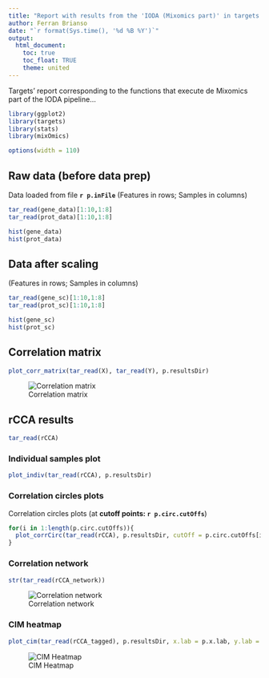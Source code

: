 ```yaml
---
title: "Report with results from the 'IODA (Mixomics part)' in targets' mode (v.1)"
author: Ferran Brianso
date: "`r format(Sys.time(), '%d %B %Y')`"
output:
  html_document:
    toc: true
    toc_float: TRUE
    theme: united
---
```


Targets' report corresponding to the functions that execute de Mixomics part of the IODA pipeline...

```r
library(ggplot2)
library(targets)
library(stats)
library(mixOmics)

```

```r
options(width = 110)
```

## Raw data (before data prep) 

Data loaded from file **`r p.inFile`**
(Features in rows; Samples in columns)

```r
tar_read(gene_data)[1:10,1:8]
tar_read(prot_data)[1:10,1:8]
```

```r
hist(gene_data)
hist(prot_data)
```

## Data after scaling

(Features in rows; Samples in columns)

```r
tar_read(gene_sc)[1:10,1:8]
tar_read(prot_sc)[1:10,1:8]
```

```r
hist(gene_sc)
hist(prot_sc)
```

## Correlation matrix

```r
plot_corr_matrix(tar_read(X), tar_read(Y), p.resultsDir)
```
![Correlation matrix](./results/mixomics/corrMatrix.png)

## rCCA results

```r
tar_read(rCCA)
```

### Individual samples plot
```r
plot_indiv(tar_read(rCCA), p.resultsDir)
```


### Correlation circles plots
Correlation circles plots (at **cutoff points: `r p.circ.cutOffs`**)

```r
for(i in 1:length(p.circ.cutOffs)){
  plot_corrCirc(tar_read(rCCA), p.resultsDir, cutOff = p.circ.cutOffs[i])
}
```


### Correlation network
```r
str(tar_read(rCCA_network))
```
![Correlation network](./results/mixomics/relNetwork0.5.png)

### CIM heatmap
```r
plot_cim(tar_read(rCCA_tagged), p.resultsDir, x.lab = p.x.lab, y.lab = p.y.lab) 
```
![CIM Heatmap](./results/mixomics/cimHeatMap.png)
